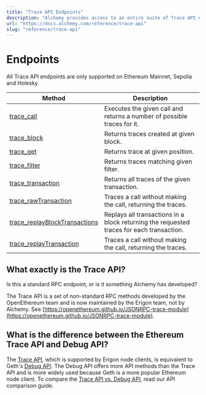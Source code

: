 ```yaml
---
title: "Trace API Endpoints"
description: "Alchemy provides access to an entire suite of Trace API endpoints, which give you deeper insights into transaction processing."
url: "https://docs.alchemy.com/reference/trace-api"
slug: "reference/trace-api"
---
```



# Endpoints

<Info>
  All Trace API endpoints are only supported on Ethereum Mainnet, Sepolia and Holesky.
</Info>

| Method                                                                     | Description                                                                              |
| -------------------------------------------------------------------------- | ---------------------------------------------------------------------------------------- |
| [trace\_call](/reference/trace-call)                                       | Executes the given call and returns a number of possible traces for it.                  |
| [trace\_block](/reference/trace-block)                                     | Returns traces created at given block.                                                   |
| [trace\_get](/reference/trace-get)                                         | Returns trace at given position.                                                         |
| [trace\_filter](/reference/trace-filter)                                   | Returns traces matching given filter.                                                    |
| [trace\_transaction](/reference/trace-transaction)                         | Returns all traces of the given transaction.                                             |
| [trace\_rawTransaction](/reference/trace-rawtransaction)                   | Traces a call without making the call, returning the traces.                             |
| [trace\_replayBlockTransactions](/reference/trace-replayblocktransactions) | Replays all transactions in a block returning the requested traces for each transaction. |
| [trace\_replayTransaction](/reference/trace-replaytransaction)             | Traces a call without making the call, returning the traces.                             |

## What exactly is the Trace API?

Is this a standard RPC endpoint, or is it something Alchemy has developed?

The Trace API is a set of non-standard RPC methods developed by the OpenEthereum team and is now maintained by the Erigon team, not by Alchemy. See [https://openethereum.github.io/JSONRPC-trace-module](https://openethereum.github.io/JSONRPC-trace-module).

## What is the difference between the Ethereum Trace API and Debug API?

The [Trace API](/reference/trace-api-quickstart), which is supported by Erigon node clients, is equivalent to Geth's [Debug API](/reference/debug-api-quickstart). The Debug API offers more API methods than the Trace API and is more widely used because Geth is a more popular Ethereum node client. To compare the [Trace API vs. Debug API](/reference/trace-api-vs-debug-api), read our API comparison guide.

